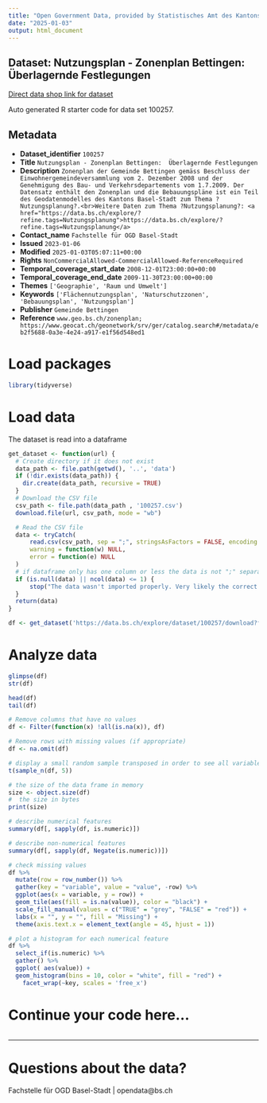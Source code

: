 ```yaml
---
title: "Open Government Data, provided by Statistisches Amt des Kantons Basel-Stadt - Fachstelle OGD"
date: "2025-01-03"
output: html_document
---
```


## Dataset: Nutzungsplan - Zonenplan Bettingen:  Überlagernde Festlegungen

[Direct data shop link for dataset](https://data.bs.ch/explore/dataset/100257)

Auto generated R starter code for data set 100257.

## Metadata

- **Dataset_identifier** `100257`
- **Title** `Nutzungsplan - Zonenplan Bettingen:  Überlagernde Festlegungen`
- **Description** `Zonenplan der Gemeinde Bettingen gemäss Beschluss der Einwohnergemeindeversammlung vom 2. Dezember 2008 und der Genehmigung des Bau- und Verkehrsdepartements vom 1.7.2009. Der Datensatz enthält den Zonenplan und die Bebauungspläne ist ein Teil des Geodatenmodelles des Kantons Basel-Stadt zum Thema ?Nutzungsplanung?.<br>Weitere Daten zum Thema ?Nutzungsplanung?: <a href="https://data.bs.ch/explore/?refine.tags=Nutzungsplanung">https://data.bs.ch/explore/?refine.tags=Nutzungsplanung</a>`
- **Contact_name** `Fachstelle für OGD Basel-Stadt`
- **Issued** `2023-01-06`
- **Modified** `2025-01-03T05:07:11+00:00`
- **Rights** `NonCommercialAllowed-CommercialAllowed-ReferenceRequired`
- **Temporal_coverage_start_date** `2008-12-01T23:00:00+00:00`
- **Temporal_coverage_end_date** `2009-11-30T23:00:00+00:00`
- **Themes** `['Geographie', 'Raum und Umwelt']`
- **Keywords** `['Flächennutzungsplan', 'Naturschutzzonen', 'Bebauungsplan', 'Nutzungsplan']`
- **Publisher** `Gemeinde Bettingen`
- **Reference** `www.geo.bs.ch/zonenplan; https://www.geocat.ch/geonetwork/srv/ger/catalog.search#/metadata/eb2f5688-0a3e-4e24-a917-e1f56d548ed1`


# Load packages

```r

library(tidyverse)
```

# Load data

The dataset is read into a dataframe

```r
get_dataset <- function(url) {
  # Create directory if it does not exist
  data_path <- file.path(getwd(), '..', 'data')
  if (!dir.exists(data_path)) {
    dir.create(data_path, recursive = TRUE)
  }
  # Download the CSV file
  csv_path <- file.path(data_path , '100257.csv')
  download.file(url, csv_path, mode = "wb")

  # Read the CSV file
  data <- tryCatch(
      read.csv(csv_path, sep = ";", stringsAsFactors = FALSE, encoding = "UTF-8"),
      warning = function(w) NULL,
      error = function(e) NULL
  )
  # if dataframe only has one column or less the data is not ";" separated
  if (is.null(data) || ncol(data) <= 1) {
      stop("The data wasn't imported properly. Very likely the correct separator couldn't be found.\nPlease check the dataset manually and adjust the code.")
  }
  return(data)
}
```

```r

df <- get_dataset('https://data.bs.ch/explore/dataset/100257/download?format=csv&timezone=Europe%2FZurich')

```

# Analyze data

```r

glimpse(df)
str(df)

head(df)
tail(df)

```

```r
# Remove columns that have no values
df <- Filter(function(x) !all(is.na(x)), df)

# Remove rows with missing values (if appropriate)
df <- na.omit(df)
```

```r
# display a small random sample transposed in order to see all variables
t(sample_n(df, 5))
```

```r
# the size of the data frame in memory
size <- object.size(df)
#  the size in bytes
print(size)
```

```r
# describe numerical features
summary(df[, sapply(df, is.numeric)])
```

```r
# describe non-numerical features
summary(df[, sapply(df, Negate(is.numeric))])
```

```r
# check missing values
df %>%
  mutate(row = row_number()) %>%
  gather(key = "variable", value = "value", -row) %>%
  ggplot(aes(x = variable, y = row)) +
  geom_tile(aes(fill = is.na(value)), color = "black") +
  scale_fill_manual(values = c("TRUE" = "grey", "FALSE" = "red")) +
  labs(x = "", y = "", fill = "Missing") +
  theme(axis.text.x = element_text(angle = 45, hjust = 1))
```

```r
# plot a histogram for each numerical feature
df %>%
  select_if(is.numeric) %>%
  gather() %>%
  ggplot( aes(value)) +
  geom_histogram(bins = 10, color = "white", fill = "red") +
    facet_wrap(~key, scales = 'free_x')
```

# Continue your code here...

```r

```
------------------------------------------------------------------------

# Questions about the data?

Fachstelle für OGD Basel-Stadt | opendata@bs.ch
